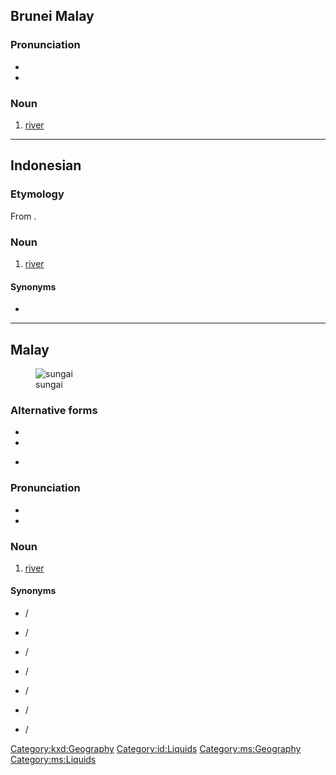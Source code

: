 {{also|သူငယ်}}
==Brunei Malay==

===Pronunciation===
* {{IPA|kxd|/suŋaj/}}
* {{hyph|kxd|su|ngai}}

===Noun===
{{head|kxd|noun}}

# [[river]] {{gloss|large stream which drains a landmass}}

[[Category:kxd:Geography]]

----

==Indonesian==

===Etymology===
From {{etyl|ms|id}} {{m|ms|sungai}}.

===Noun===
{{id-noun}}

# [[river]] {{gloss|large stream which drains a landmass}}

====Synonyms====
* {{l|id|kali}}

[[Category:id:Liquids]]

----

==Malay==
[[Image:Cairo, Nile, a view from Tahrir Bridge towards North, Egypt, Oct 2004.jpg|thumb|sungai]]

===Alternative forms===
* {{l|ms|سوڠاي|sc=ms-Arab}}
* {{l|ms|سوڠي|sc=ms-Arab}}
* {{q|abbreviation}} {{l|ms|sg.}}

===Pronunciation===
* {{IPA|ms|/suŋai̯/}}
* {{rhymes|ms|uŋai̯|ŋai̯|ai̯}}

===Noun===
{{head|ms|noun|Jawi spelling|سوڠاي|or|سوڠي|plural|sungai-sungai}}

# [[river]] {{gloss|large stream which drains a landmass}}

====Synonyms====
* {{l|ms|alir}} / {{l|ms|الير|sc=ms-Arab}}
* {{l|ms|alur}} / {{l|ms|الور|sc=ms-Arab}}
* {{l|ms|batang}} / {{l|ms|باتڠ|sc=ms-Arab}}
* {{l|ms|bengawan}} / {{l|ms|بڠاون|sc=ms-Arab}}
* {{l|ms|ci}} / {{l|ms|چي|sc=ms-Arab}}
* {{l|ms|kali}} / {{l|ms|کالي|sc=ms-Arab}}
* {{l|ms|wai}} / {{l|ms|واءي|sc=ms-Arab}}

[[Category:ms:Geography]]
[[Category:ms:Liquids]]
